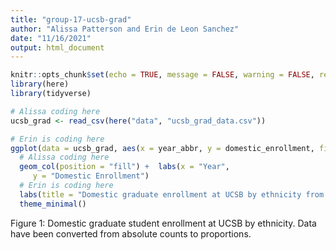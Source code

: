 ```yaml
---
title: "group-17-ucsb-grad"
author: "Alissa Patterson and Erin de Leon Sanchez"
date: "11/16/2021"
output: html_document
---
```


```r
knitr::opts_chunk$set(echo = TRUE, message = FALSE, warning = FALSE, results='hide')
library(here)
library(tidyverse)
```

```r
# Alissa coding here
ucsb_grad <- read_csv(here("data", "ucsb_grad_data.csv"))
```

```r
# Erin is coding here 
ggplot(data = ucsb_grad, aes(x = year_abbr, y = domestic_enrollment, fill = ethnicity)) +
  # Alissa coding here
  geom_col(position = "fill") +  labs(x = "Year",
     y = "Domestic Enrollment")
  # Erin is coding here 
  labs(title = "Domestic graduate enrollment at UCSB by ethnicity from 2008-2019", caption = "Data from UCSB Office of Budget and Planning Campus Profiles") +
  theme_minimal()

```

Figure 1: Domestic graduate student enrollment at UCSB by ethnicity. Data have been converted from absolute counts to proportions.
